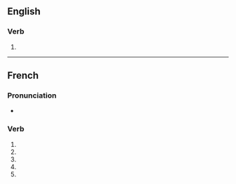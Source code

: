 {{also|affirmé}}

==English==

===Verb===
{{head|en|verb}}

# {{obsolete spelling of|en|affirm}}

----

==French==

===Pronunciation===
* {{IPA|fr|/a.fiʁm/}}

===Verb===
{{head|fr|verb form}}

# {{inflection of|fr|affirmer||1|s|pres|indc}}
# {{inflection of|fr|affirmer||3|s|pres|indc}}
# {{inflection of|fr|affirmer||1|s|pres|subj}}
# {{inflection of|fr|affirmer||3|s|pres|subj}}
# {{inflection of|fr|affirmer||2|s|impr}}